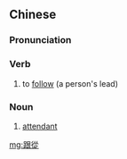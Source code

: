 {{also|跟从}}
==Chinese==
{{zh-forms|s=跟从}}

===Pronunciation===
{{zh-pron
|m=gēncóng
|c=gan1 cung4
|h=pfs=ns:kiên-chhiùng
|cat=v,n
}}

===Verb===
{{zh-verb}}

# to [[follow]] (a person's lead)

===Noun===
{{zh-noun}}

# {{lb|zh|historical}} [[attendant]]

[[mg:跟從]]